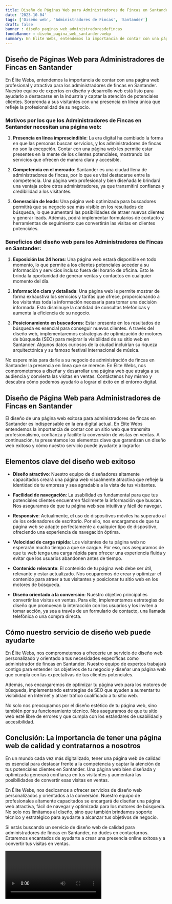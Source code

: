 ```yaml
---
title: Diseño de Páginas Web para Administradores de Fincas en Santander
date: '2023-10-04'
tags: ['Diseño web', 'Administradores de Fincas', 'Santander']
draft: false
banner : diseño_paginas_web_administradoresdefincas
fondoBanner : diseño_pagina_web_santander.webp
summary: En Élite Webs, entendemos la importancia de contar con una página web profesional y atractiva para los administradores de fincas en Santander. Nuestro equipo de expertos en diseño y desarrollo web está listo para ayudarlo a destacarse en la industria y captar la atención de potenciales clientes. Sorprenda a sus visitantes con una presencia en línea única que refleje la profesionalidad de su negocio.
---
```


## Diseño de Páginas Web para Administradores de Fincas en Santander

En Élite Webs, entendemos la importancia de contar con una página web profesional y atractiva para los administradores de fincas en Santander. Nuestro equipo de expertos en diseño y desarrollo web está listo para ayudarlo a destacarse en la industria y captar la atención de potenciales clientes. Sorprenda a sus visitantes con una presencia en línea única que refleje la profesionalidad de su negocio.

### Motivos por los que los Administradores de Fincas en Santander necesitan una página web:

1. **Presencia en línea imprescindible**: La era digital ha cambiado la forma en que las personas buscan servicios, y los administradores de fincas no son la excepción. Contar con una página web les permite estar presentes en la mente de los clientes potenciales, mostrando los servicios que ofrecen de manera clara y accesible.

2. **Competencia en el mercado**: Santander es una ciudad llena de administradores de fincas, por lo que es vital destacarse entre la competencia. Una página web profesional y bien diseñada le brindará una ventaja sobre otros administradores, ya que transmitirá confianza y credibilidad a los visitantes.

3. **Generación de leads**: Una página web optimizada para buscadores permitirá que su negocio sea más visible en los resultados de búsqueda, lo que aumentará las posibilidades de atraer nuevos clientes y generar leads. Además, podrá implementar formularios de contacto y herramientas de seguimiento que convertirán las visitas en clientes potenciales.

### Beneficios del diseño web para los Administradores de Fincas en Santander:

1. **Exposición las 24 horas**: Una página web estará disponible en todo momento, lo que permite a los clientes potenciales acceder a su información y servicios incluso fuera del horario de oficina. Esto le brinda la oportunidad de generar ventas y contactos en cualquier momento del día.

2. **Información clara y detallada**: Una página web le permite mostrar de forma exhaustiva los servicios y tarifas que ofrece, proporcionando a los visitantes toda la información necesaria para tomar una decisión informada. Esto disminuye la cantidad de consultas telefónicas y aumenta la eficiencia de su negocio.

3. **Posicionamiento en buscadores**: Estar presente en los resultados de búsqueda es esencial para conseguir nuevos clientes. A través del diseño web, implementaremos estrategias de optimización de motores de búsqueda (SEO) para mejorar la visibilidad de su sitio web en Santander. Algunos datos curiosos de la ciudad incluirían su riqueza arquitectónica y su famoso festival internacional de música.

No espere más para darle a su negocio de administración de fincas en Santander la presencia en línea que se merece. En Élite Webs, nos comprometemos a diseñar y desarrollar una página web que atraiga a su audiencia y convierta las visitas en ventas. Contáctenos hoy mismo y descubra cómo podemos ayudarlo a lograr el éxito en el entorno digital.

<GifSeo />

<Cta />

## Diseño de Página Web para Administradores de Fincas en Santander

El diseño de una página web exitosa para administradores de fincas en Santander es indispensable en la era digital actual. En Élite Webs entendemos la importancia de contar con un sitio web que transmita profesionalismo, confianza y facilite la conversión de visitas en ventas. A continuación, te presentamos los elementos clave que garantizan un diseño web exitoso y cómo nuestro servicio puede ayudarte a lograrlo:

## Elementos clave del diseño web exitoso

- **Diseño atractivo**: Nuestro equipo de diseñadores altamente capacitados creará una página web visualmente atractiva que refleje la identidad de tu empresa y sea agradable a la vista de tus visitantes.

- **Facilidad de navegación**: La usabilidad es fundamental para que tus potenciales clientes encuentren fácilmente la información que buscan. Nos aseguramos de que tu página web sea intuitiva y fácil de navegar.

- **Responsive**: Actualmente, el uso de dispositivos móviles ha superado al de los ordenadores de escritorio. Por ello, nos encargamos de que tu página web se adapte perfectamente a cualquier tipo de dispositivo, ofreciendo una experiencia de navegación óptima.

- **Velocidad de carga rápida**: Los visitantes de tu página web no esperarán mucho tiempo a que se cargue. Por eso, nos aseguramos de que tu web tenga una carga rápida para ofrecer una experiencia fluida y evitar que los usuarios abandonen antes de tiempo.

- **Contenido relevante**: El contenido de tu página web debe ser útil, relevante y estar actualizado. Nos ocuparemos de crear y optimizar el contenido para atraer a tus visitantes y posicionar tu sitio web en los motores de búsqueda.

- **Diseño orientado a la conversión**: Nuestro objetivo principal es convertir las visitas en ventas. Para ello, implementamos estrategias de diseño que promuevan la interacción con los usuarios y los inviten a tomar acción, ya sea a través de un formulario de contacto, una llamada telefónica o una compra directa.

## Cómo nuestro servicio de diseño web puede ayudarte

En Élite Webs, nos comprometemos a ofrecerte un servicio de diseño web personalizado y orientado a tus necesidades específicas como administrador de fincas en Santander. Nuestro equipo de expertos trabajará contigo para entender los objetivos de tu negocio y diseñar una página web que cumpla con las expectativas de tus clientes potenciales.

Además, nos encargaremos de optimizar tu página web para los motores de búsqueda, implementando estrategias de SEO que ayuden a aumentar tu visibilidad en Internet y atraer tráfico cualificado a tu sitio web.

No solo nos preocupamos por el diseño estético de tu página web, sino también por su funcionamiento técnico. Nos aseguramos de que tu sitio web esté libre de errores y que cumpla con los estándares de usabilidad y accesibilidad.

## Conclusión: La importancia de tener una página web de calidad y contratarnos a nosotros

En un mundo cada vez más digitalizado, tener una página web de calidad es esencial para destacar frente a la competencia y captar la atención de tus potenciales clientes en Santander. Una página web bien diseñada y optimizada generará confianza en tus visitantes y aumentará las posibilidades de convertir esas visitas en ventas.

En Élite Webs, nos dedicamos a ofrecer servicios de diseño web personalizados y orientados a la conversión. Nuestro equipo de profesionales altamente capacitados se encargará de diseñar una página web atractiva, fácil de navegar y optimizada para los motores de búsqueda. No solo nos limitamos al diseño, sino que también brindamos soporte técnico y estratégico para ayudarte a alcanzar tus objetivos de negocio.

Si estás buscando un servicio de diseño web de calidad para administradores de fincas en Santander, no dudes en contactarnos. Estaremos encantados de ayudarte a crear una presencia online exitosa y a convertir tus visitas en ventas.

<Video />

<CtaBot job='Administradores de Fincas' city='Santander'/>

<Gmaps query='Santander+españa+maps' />